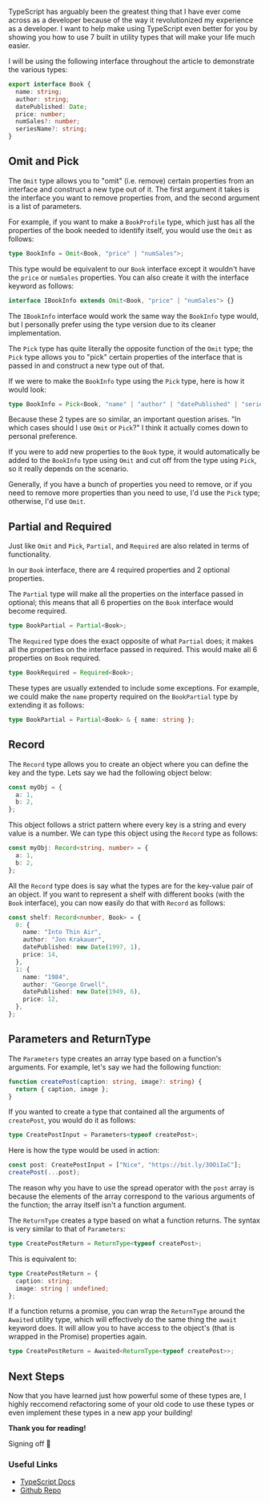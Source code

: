TypeScript has arguably been the greatest thing that I have ever come across as a developer because of the way it revolutionized my experience as a developer. I want to help make using TypeScript even better for you by showing you how to use 7 built in utility types that will make your life much easier.

I will be using the following interface throughout the article to demonstrate the various types:

```ts
export interface Book {
  name: string;
  author: string;
  datePublished: Date;
  price: number;
  numSales?: number;
  seriesName?: string;
}
```

## Omit and Pick

The `Omit` type allows you to "omit" (i.e. remove) certain properties from an interface and construct a new type out of it. The first argument it takes is the interface you want to remove properties from, and the second argument is a list of parameters.

For example, if you want to make a `BookProfile` type, which just has all the properties of the book needed to identify itself, you would use the `Omit` as follows:

```ts
type BookInfo = Omit<Book, "price" | "numSales">;
```

This type would be equivalent to our `Book` interface except it wouldn't have the `price` or `numSales` properties. You can also create it with the interface keyword as follows:

```ts
interface IBookInfo extends Omit<Book, "price" | "numSales"> {}
```

The `IBookInfo` interface would work the same way the `BookInfo` type would, but I personally prefer using the type version due to its cleaner implementation.

The `Pick` type has quite literally the opposite function of the `Omit` type; the `Pick` type allows you to "pick" certain properties of the interface that is passed in and construct a new type out of that.

If we were to make the `BookInfo` type using the `Pick` type, here is how it would look:

```ts
type BookInfo = Pick<Book, "name" | "author" | "datePublished" | "seriesName">;
```

Because these 2 types are so similar, an important question arises. "In which cases should I use `Omit` or `Pick`?" I think it actually comes down to personal preference.

If you were to add new properties to the `Book` type, it would automatically be added to the `BookInfo` type using `Omit` and cut off from the type using `Pick`, so it really depends on the scenario.

Generally, if you have a bunch of properties you need to remove, or if you need to remove more properties than you need to use, I'd use the `Pick` type; otherwise, I'd use `Omit`.

## Partial and Required

Just like `Omit` and `Pick`, `Partial`, and `Required` are also related in terms of functionality.

In our `Book` interface, there are 4 required properties and 2 optional properties.

The `Partial` type will make all the properties on the interface passed in optional; this means that all 6 properties on the `Book` interface would become required.

```ts
type BookPartial = Partial<Book>;
```

The `Required` type does the exact opposite of what `Partial` does; it makes all the properties on the interface passed in required. This would make all 6 properties on `Book` required.

```ts
type BookRequired = Required<Book>;
```

These types are usually extended to include some exceptions. For example, we could make the `name` property required on the `BookPartial` type by extending it as follows:

```ts
type BookPartial = Partial<Book> & { name: string };
```

## Record

The `Record` type allows you to create an object where you can define the key and the type. Lets say we had the following object below:

```ts
const myObj = {
  a: 1,
  b: 2,
};
```

This object follows a strict pattern where every key is a string and every value is a number. We can type this object using the `Record` type as follows:

```ts
const myObj: Record<string, number> = {
  a: 1,
  b: 2,
};
```

All the `Record` type does is say what the types are for the key-value pair of an object. If you want to represent a shelf with different books (with the `Book` interface), you can now easily do that with `Record` as follows:

```ts
const shelf: Record<number, Book> = {
  0: {
    name: "Into Thin Air",
    author: "Jon Krakauer",
    datePublished: new Date(1997, 1),
    price: 14,
  },
  1: {
    name: "1984",
    author: "George Orwell",
    datePublished: new Date(1949, 6),
    price: 12,
  },
};
```

## Parameters and ReturnType

The `Parameters` type creates an array type based on a function's arguments. For example, let's say we had the following function:

```ts
function createPost(caption: string, image?: string) {
  return { caption, image };
}
```

If you wanted to create a type that contained all the arguments of `createPost`, you would do it as follows:

```ts
type CreatePostInput = Parameters<typeof createPost>;
```

Here is how the type would be used in action:

```ts
const post: CreatePostInput = ["Nice", "https://bit.ly/3OOiIaC"];
createPost(...post);
```

The reason why you have to use the spread operator with the `post` array is because the elements of the array correspond to the various arguments of the function; the array itself isn't a function argument.

The `ReturnType` creates a type based on what a function returns. The syntax is very similar to that of `Parameters`:

```ts
type CreatePostReturn = ReturnType<typeof createPost>;
```

This is equivalent to:

```ts
type CreatePostReturn = {
  caption: string;
  image: string | undefined;
};
```

If a function returns a promise, you can wrap the `ReturnType` around the `Awaited` utility type, which will effectively do the same thing the `await` keyword does. It will allow you to have access to the object's (that is wrapped in the Promise) properties again.

```ts
type CreatePostReturn = Awaited<ReturnType<typeof createPost>>;
```

## Next Steps

Now that you have learned just how powerful some of these types are, I highly reccomend refactoring some of your old code to use these types or even implement these types in a new app your building!

**Thank you for reading!**

Signing off 👋

### Useful Links

- [TypeScript Docs](https://www.typescriptlang.org/docs/handbook/utility-types.html)
- [Github Repo](https://github.com/rkazi103/ts-utility-types)
